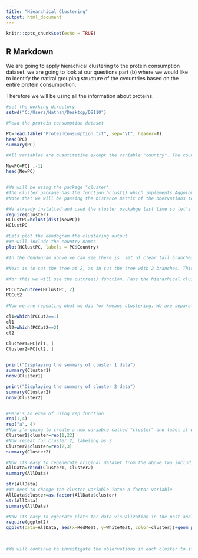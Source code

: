---
title: "Hiearchical Clustering"
output: html_document
---

```{r setup, include=FALSE}
knitr::opts_chunk$set(echo = TRUE)
```

## R Markdown

We are going to apply hierachical clustering to the protein consumption dataset. we are going to look at our questions part (b) where we would like to identify the natiral grouping structure of the cvountries based on the entire protein consumpotion.

Therefore we will be using all the information about proteins.

```{r}
#set the working directory
setwd("C:/Users/Nathan/Desktop/DS110")

#Read the protein consumption dataset

PC=read.table("ProteinConsumption.txt", sep="\t", header=T)
head(PC)
summary(PC)

#All variables are quantitative except the variable "country". The countr variable is only an identifier so we can ignore it duirng the clustering. We will use it at the end for the post analysis.

NewPC=PC[ ,-1]
head(NewPC)


#We will be using the package "cluster"
#The cluster package has the function hclust() which implements Aggolomerative Hierarchical clustering.
#Note that we will be passing the histance matrix of the obervations to the hclust() function. Not the original observations.

#We already installed and used the cluster packahge last time so let's load it. 
require(cluster)
HClustPC=hclust(dist(NewPC))
HClustPC

#Lets plot the dendogram the clustering output
#We will include the country names
plot(HClustPC, labels = PC$Country)

#In the dendogram above we can see there is  set of clear tall branches between 20 and 40. When we look further we can see that the right branches between 30-40 is taller than the right branch between 20-30. Therefore we will be "cutting the tree" accross 30-40 height. That gives us 2 clusters.

#Next is to cut the tree at 2, as in cut the tree with 2 branches. This refers to cutting the tree accross a height of 30-40, as stated above.

#for this we will use the cuttree() function. Pass the hierarhical clustering output and then specify which number of branches you need to cut with.

PCCut2=cutree(HClustPC, 2)
PCCut2

#Now we are repeating what we did for kmeans clustering. We are separating the dataset by the clusters and performing Post Analysis.

cl1=which(PCCut2==1)
cl1
cl2=which(PCCut2==2)
cl2

Cluster1=PC[cl1, ]
Cluster2=PC[cl2, ]


print("Displaying the summary of cluster 1 data")
summary(Cluster1)
nrow(Cluster1)

print("Displaying the summary of cluster 2 data")
summary(Cluster2)
nrow(Cluster2)


#Here's an exam of using rep function
rep(1,4)
rep("a", 4)
#Now i'm going to create a new variable called "cluster" and label it with "1" for all the rows in cluster1 dataset
Cluster1$cluster=rep(1,22)
#Now repeat for cluster 2, labeling as 2
Cluster2$cluster=rep(2,3)
summary(Cluster2)

#Now its easy to regenerate original dataset from the above two including the new column "cluster"
AllData=rbind(Cluster1, Cluster2)
summary(AllData)

str(AllData)
#We need to change the cluster variable intoo a factor variable
AllData$cluster=as.factor(AllData$cluster)
str(AllData)
summary(AllData)

#Now its easy to egenrate plots for data visualization in the post analysis
require(ggplot2)
ggplot(data=AllData, aes(x=RedMeat, y=WhiteMeat, color=cluster))+geom_point()


  
#We will continue to investigate the observations in each cluster to ifind ouyt any interesting patterns. need to use both graphical and numerical analysis.





```